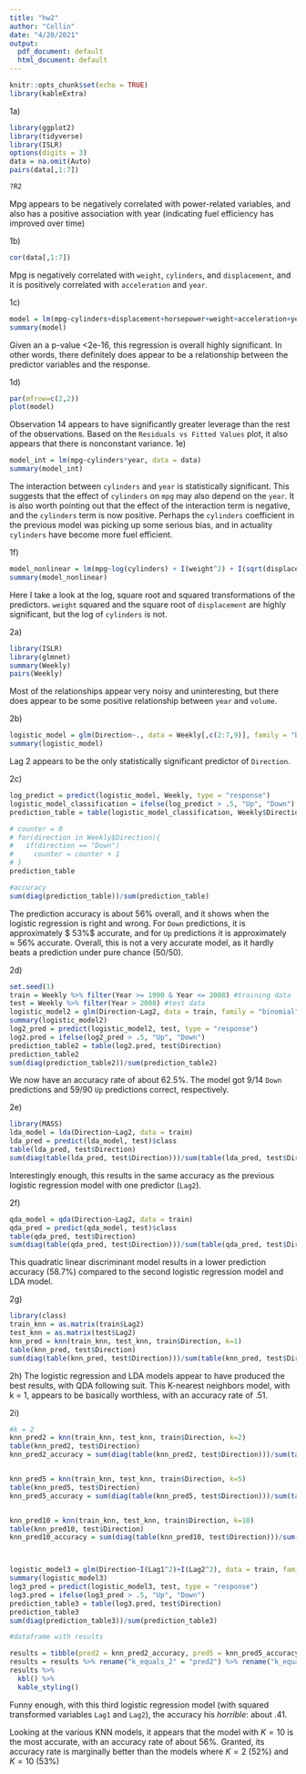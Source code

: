 ```yaml
---
title: "hw2"
author: "Collin"
date: "4/20/2021"
output:
  pdf_document: default
  html_document: default
---
```


```r
knitr::opts_chunk$set(echo = TRUE)
library(kableExtra)
```

1a) 
```r
library(ggplot2)
library(tidyverse)
library(ISLR)
options(digits = 3)
data = na.omit(Auto)
pairs(data[,1:7])

?R2

```
Mpg appears to be negatively correlated with power-related variables, and also has a positive association with year (indicating fuel efficiency has improved over time) 

1b) 
```r
cor(data[,1:7])
```
Mpg is negatively correlated with `weight`, `cylinders`, and `displacement`, and it is positively correlated with `acceleration` and `year`.  

1c) 
```r
model = lm(mpg~cylinders+displacement+horsepower+weight+acceleration+year, data = data)
summary(model)
```
Given an a p-value <2e-16, this regression is overall highly significant. In other words, there definitely does appear to be a relationship between the predictor variables and the response.



1d) 
```r
par(mfrow=c(2,2))
plot(model)
```
Observation 14 appears to have significantly greater leverage than the rest of the observations. Based on the `Residuals vs Fitted Values` plot, it also appears that there is nonconstant variance.
1e) 
```r
model_int = lm(mpg~cylinders*year, data = data)
summary(model_int)

```
The interaction between `cylinders` and `year` is statistically significant. This suggests that the effect of `cylinders` on `mpg` may also depend on the `year`. It is also worth pointing out that the effect of the interaction term is negative, and the `cylinders` term is now positive. Perhaps the `cylinders` coefficient in the previous model was picking up some serious bias, and in actuality `cylinders` have become more fuel efficient.




1f) 
```r
model_nonlinear = lm(mpg~log(cylinders) + I(weight^2) + I(sqrt(displacement)), data = data)
summary(model_nonlinear)
```
Here I take a look at the log, square root and squared transformations of the predictors. `weight` squared and the square root of `displacement` are highly significant, but the log of `cylinders` is not.

2a) 

```r
library(ISLR)
library(glmnet)
summary(Weekly)
pairs(Weekly)
```
Most of the relationships appear very noisy and uninteresting, but there does appear to be some positive relationship between `year` and `volume`. 

2b) 
```r
logistic_model = glm(Direction~., data = Weekly[,c(2:7,9)], family = "binomial")
summary(logistic_model)
```
Lag 2 appears to be the only statistically significant predictor of `Direction`.

2c) 
```r
log_predict = predict(logistic_model, Weekly, type = "response")
logistic_model_classification = ifelse(log_predict > .5, "Up", "Down")
prediction_table = table(logistic_model_classification, Weekly$Direction)

# counter = 0
# for(direction in Weekly$Direction){
#   if(direction == "Down")
#     counter = counter + 1
# }
prediction_table

#accuracy
sum(diag(prediction_table))/sum(prediction_table)

```
The prediction accuracy is about 56\% overall, and it shows when the logistic regression is right and wrong. For `Down` predictions, it is approximately $ 53\%$ accurate, and for `Up` predictions it is approximately $\approx 56\%$ accurate. Overall, this is not a very accurate model, as it hardly beats a prediction under pure chance (50/50).

2d) 
```r
set.seed(1)
train = Weekly %>% filter(Year >= 1990 & Year <= 2008) #training data
test = Weekly %>% filter(Year > 2008) #test data
logistic_model2 = glm(Direction~Lag2, data = train, family = "binomial")
summary(logistic_model2)
log2_pred = predict(logistic_model2, test, type = "response")
log2.pred = ifelse(log2_pred > .5, "Up", "Down")
prediction_table2 = table(log2.pred, test$Direction)
prediction_table2
sum(diag(prediction_table2))/sum(prediction_table2)
```

We now have an accuracy rate of about 62.5\%. The model got 9/14 `Down` predictions and 59/90 `Up` predictions correct, respectively.

2e) 
```r
library(MASS)
lda_model = lda(Direction~Lag2, data = train)
lda_pred = predict(lda_model, test)$class
table(lda_pred, test$Direction)
sum(diag(table(lda_pred, test$Direction)))/sum(table(lda_pred, test$Direction))

```

Interestingly enough, this results in the same accuracy as the previous logistic regression model with one predictor (`Lag2`).

2f) 
```r
qda_model = qda(Direction~Lag2, data = train)
qda_pred = predict(qda_model, test)$class
table(qda_pred, test$Direction)
sum(diag(table(qda_pred, test$Direction)))/sum(table(qda_pred, test$Direction))
```
This quadratic linear discriminant model results in a lower prediction accuracy (58.7\%) compared to the second logistic regression model and LDA model.

2g)
```r
library(class)
train_knn = as.matrix(train$Lag2)
test_knn = as.matrix(test$Lag2)
knn_pred = knn(train_knn, test_knn, train$Direction, k=1)
table(knn_pred, test$Direction)
sum(diag(table(knn_pred, test$Direction)))/sum(table(knn_pred, test$Direction))
```

2h) 
The logistic regression and LDA models appear to have produced the best results, with QDA following suit. This K-nearest neighbors model, with k = 1, appears to be basically worthless, with an accuracy rate of .51.

2i) 
```r
#k = 2
knn_pred2 = knn(train_knn, test_knn, train$Direction, k=2)
table(knn_pred2, test$Direction)
knn_pred2_accuracy = sum(diag(table(knn_pred2, test$Direction)))/sum(table(knn_pred2, test$Direction))


knn_pred5 = knn(train_knn, test_knn, train$Direction, k=5)
table(knn_pred5, test$Direction)
knn_pred5_accuracy = sum(diag(table(knn_pred5, test$Direction)))/sum(table(knn_pred5, test$Direction))


knn_pred10 = knn(train_knn, test_knn, train$Direction, k=10)
table(knn_pred10, test$Direction)
knn_pred10_accuracy = sum(diag(table(knn_pred10, test$Direction)))/sum(table(knn_pred10, test$Direction))



logistic_model3 = glm(Direction~I(Lag1^2)+I(Lag2^2), data = train, family = "binomial")
summary(logistic_model3)
log3_pred = predict(logistic_model3, test, type = "response")
log3.pred = ifelse(log3_pred > .5, "Up", "Down")
prediction_table3 = table(log3.pred, test$Direction)
prediction_table3
sum(diag(prediction_table3))/sum(prediction_table3)

#dataframe with results

results = tibble(pred2 = knn_pred2_accuracy, pred5 = knn_pred5_accuracy, pred10 = knn_pred10_accuracy)
results = results %>% rename("k_equals_2" = "pred2") %>% rename("k_equals_5" = "pred5") %>% rename("k_equals_10" = "pred10") 
results %>% 
  kbl() %>% 
  kable_styling()
```
Funny enough, with this third logistic regression model (with squared transformed variables `Lag1` and `Lag2`), the accuracy his *horrible*: about .41.

Looking at the various KNN models, it appears that the model with $K = 10$ is the most accurate, with an accuracy rate of about 56\%.
Granted, its accuracy rate is marginally better than the models where $K = 2$ (52\%) and $K = 10$ (53\%) 

